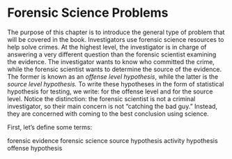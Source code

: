 # Forensic Science Problems {#forscip}

The purpose of this chapter is to introduce the general type of problem that will be covered in the book. Investigators use forensic science resources to help solve crimes. At the highest level, the investigator is in charge of answering a very different question than the forensic scientist examining the evidence. The investigator wants to know who committed the crime, while the forensic scientist wants to determine the source of the evidence. The former is known as an *offense level hypothesis*, while the latter is the *source level hypothesis.* To write these hypotheses in the form of statistical hypothesis for testing, we write: 
\begin{align*}
H_0: & \text{The suspect committed the crime.} \\
H_A: & \text{The suspect did not commit the crime.}
\end{align*}
for the offense level and 
\begin{align*}
H_0: & \text{The suspect is the source of the evidence.} \\
H_A: & \text{The suspect is not the source of the evidence.}
\end{align*}
for the source level. Notice the distinction: the forensic scientist is not a criminal investigator, so their main concern is not "catching the bad guy." Instead, they are concerned with coming to the best conclusion using science.



First, let's define some terms: 

forensic evidence
forensic science
source hypothesis
activity hypothesis
offense hypothesis
